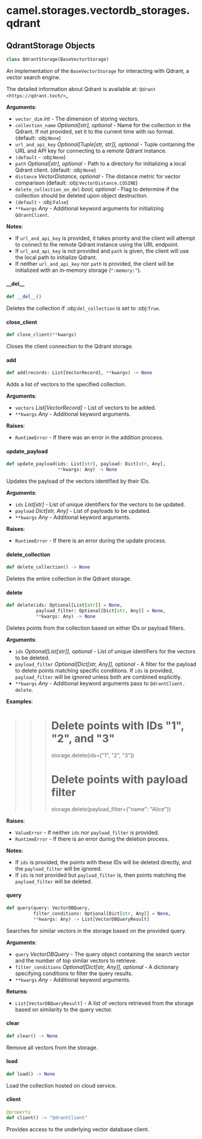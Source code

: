 <a id="camel.storages.vectordb_storages.qdrant"></a>

# camel.storages.vectordb\_storages.qdrant

<a id="camel.storages.vectordb_storages.qdrant.QdrantStorage"></a>

## QdrantStorage Objects

```python
class QdrantStorage(BaseVectorStorage)
```

An implementation of the `BaseVectorStorage` for interacting with
Qdrant, a vector search engine.

The detailed information about Qdrant is available at:
`Qdrant <https://qdrant.tech/>`_

**Arguments**:

- `vector_dim` _int_ - The dimension of storing vectors.
- `collection_name` _Optional[str], optional_ - Name for the collection in
  the Qdrant. If not provided, set it to the current time with iso
  format. (default: :obj:`None`)
- `url_and_api_key` _Optional[Tuple[str, str]], optional_ - Tuple containing
  the URL and API key for connecting to a remote Qdrant instance.
- `(default` - :obj:`None`)
- `path` _Optional[str], optional_ - Path to a directory for initializing a
  local Qdrant client. (default: :obj:`None`)
- `distance` _VectorDistance, optional_ - The distance metric for vector
  comparison (default: :obj:`VectorDistance.COSINE`)
- `delete_collection_on_del` _bool, optional_ - Flag to determine if the
  collection should be deleted upon object destruction.
- `(default` - :obj:`False`)
- `**kwargs` _Any_ - Additional keyword arguments for initializing
  `QdrantClient`.
  

**Notes**:

  - If `url_and_api_key` is provided, it takes priority and the client
  will attempt to connect to the remote Qdrant instance using the URL
  endpoint.
  - If `url_and_api_key` is not provided and `path` is given, the client
  will use the local path to initialize Qdrant.
  - If neither `url_and_api_key` nor `path` is provided, the client will
  be initialized with an in-memory storage (`":memory:"`).

<a id="camel.storages.vectordb_storages.qdrant.QdrantStorage.__del__"></a>

#### \_\_del\_\_

```python
def __del__()
```

Deletes the collection if :obj:`del_collection` is set to
:obj:`True`.

<a id="camel.storages.vectordb_storages.qdrant.QdrantStorage.close_client"></a>

#### close\_client

```python
def close_client(**kwargs)
```

Closes the client connection to the Qdrant storage.

<a id="camel.storages.vectordb_storages.qdrant.QdrantStorage.add"></a>

#### add

```python
def add(records: List[VectorRecord], **kwargs) -> None
```

Adds a list of vectors to the specified collection.

**Arguments**:

- `vectors` _List[VectorRecord]_ - List of vectors to be added.
- `**kwargs` _Any_ - Additional keyword arguments.
  

**Raises**:

- `RuntimeError` - If there was an error in the addition process.

<a id="camel.storages.vectordb_storages.qdrant.QdrantStorage.update_payload"></a>

#### update\_payload

```python
def update_payload(ids: List[str], payload: Dict[str, Any],
                   **kwargs: Any) -> None
```

Updates the payload of the vectors identified by their IDs.

**Arguments**:

- `ids` _List[str]_ - List of unique identifiers for the vectors to be
  updated.
- `payload` _Dict[str, Any]_ - List of payloads to be updated.
- `**kwargs` _Any_ - Additional keyword arguments.
  

**Raises**:

- `RuntimeError` - If there is an error during the update process.

<a id="camel.storages.vectordb_storages.qdrant.QdrantStorage.delete_collection"></a>

#### delete\_collection

```python
def delete_collection() -> None
```

Deletes the entire collection in the Qdrant storage.

<a id="camel.storages.vectordb_storages.qdrant.QdrantStorage.delete"></a>

#### delete

```python
def delete(ids: Optional[List[str]] = None,
           payload_filter: Optional[Dict[str, Any]] = None,
           **kwargs: Any) -> None
```

Deletes points from the collection based on either IDs or payload
filters.

**Arguments**:

- `ids` _Optional[List[str]], optional_ - List of unique identifiers
  for the vectors to be deleted.
- `payload_filter` _Optional[Dict[str, Any]], optional_ - A filter for
  the payload to delete points matching specific conditions. If
  `ids` is provided, `payload_filter` will be ignored unless both
  are combined explicitly.
- `**kwargs` _Any_ - Additional keyword arguments pass to `QdrantClient.
  delete`.
  

**Examples**:

  >>> # Delete points with IDs "1", "2", and "3"
  >>> storage.delete(ids=["1", "2", "3"])
  >>> # Delete points with payload filter
  >>> storage.delete(payload_filter={"name": "Alice"})
  

**Raises**:

- `ValueError` - If neither `ids` nor `payload_filter` is provided.
- `RuntimeError` - If there is an error during the deletion process.
  

**Notes**:

  - If `ids` is provided, the points with these IDs will be deleted
  directly, and the `payload_filter` will be ignored.
  - If `ids` is not provided but `payload_filter` is, then points
  matching the `payload_filter` will be deleted.

<a id="camel.storages.vectordb_storages.qdrant.QdrantStorage.query"></a>

#### query

```python
def query(query: VectorDBQuery,
          filter_conditions: Optional[Dict[str, Any]] = None,
          **kwargs: Any) -> List[VectorDBQueryResult]
```

Searches for similar vectors in the storage based on the provided
query.

**Arguments**:

- `query` _VectorDBQuery_ - The query object containing the search
  vector and the number of top similar vectors to retrieve.
- `filter_conditions` _Optional[Dict[str, Any]], optional_ - A
  dictionary specifying conditions to filter the query results.
- `**kwargs` _Any_ - Additional keyword arguments.
  

**Returns**:

- `List[VectorDBQueryResult]` - A list of vectors retrieved from the
  storage based on similarity to the query vector.

<a id="camel.storages.vectordb_storages.qdrant.QdrantStorage.clear"></a>

#### clear

```python
def clear() -> None
```

Remove all vectors from the storage.

<a id="camel.storages.vectordb_storages.qdrant.QdrantStorage.load"></a>

#### load

```python
def load() -> None
```

Load the collection hosted on cloud service.

<a id="camel.storages.vectordb_storages.qdrant.QdrantStorage.client"></a>

#### client

```python
@property
def client() -> "QdrantClient"
```

Provides access to the underlying vector database client.

